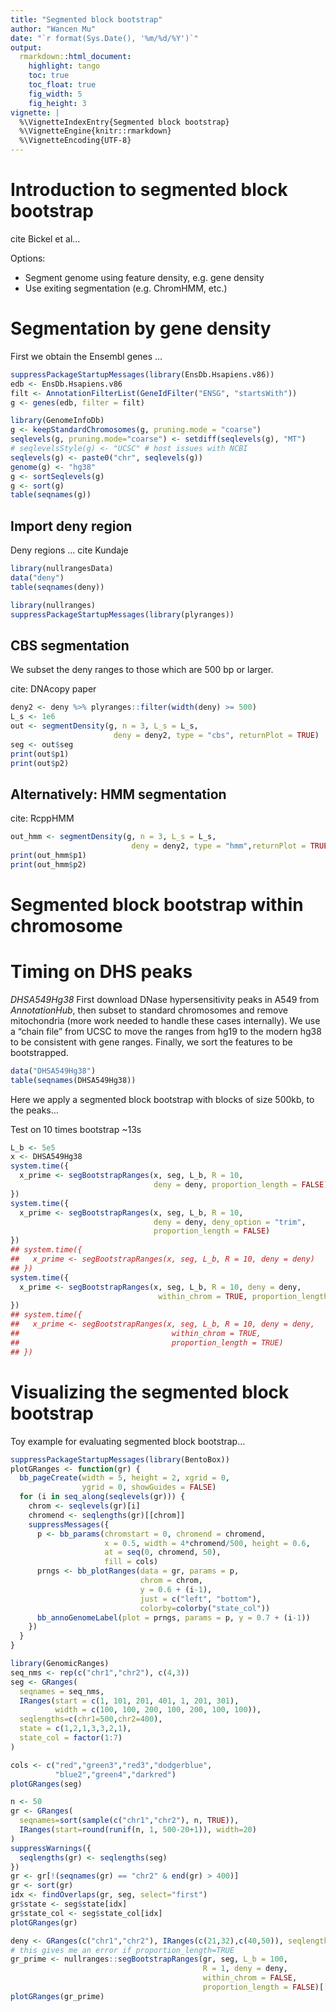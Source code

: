 ```yaml
---
title: "Segmented block bootstrap"
author: "Wancen Mu"
date: "`r format(Sys.Date(), '%m/%d/%Y')`"
output:
  rmarkdown::html_document:
    highlight: tango
    toc: true
    toc_float: true	
    fig_width: 5
    fig_height: 3
vignette: |
  %\VignetteIndexEntry{Segmented block bootstrap}
  %\VignetteEngine{knitr::rmarkdown}
  %\VignetteEncoding{UTF-8}
---
```


# Introduction to segmented block bootstrap

cite Bickel et al...

Options:

* Segment genome using feature density, e.g. gene density
* Use exiting segmentation (e.g. ChromHMM, etc.)

# Segmentation by gene density

First we obtain the Ensembl genes ...

```r
suppressPackageStartupMessages(library(EnsDb.Hsapiens.v86))
edb <- EnsDb.Hsapiens.v86
filt <- AnnotationFilterList(GeneIdFilter("ENSG", "startsWith"))
g <- genes(edb, filter = filt)
```

```r
library(GenomeInfoDb)
g <- keepStandardChromosomes(g, pruning.mode = "coarse")
seqlevels(g, pruning.mode="coarse") <- setdiff(seqlevels(g), "MT")
# seqlevelsStyle(g) <- "UCSC" # host issues with NCBI
seqlevels(g) <- paste0("chr", seqlevels(g))
genome(g) <- "hg38"
g <- sortSeqlevels(g)
g <- sort(g)
table(seqnames(g))
```

## Import deny region

Deny regions ... cite Kundaje

```r
library(nullrangesData)
data("deny")
table(seqnames(deny))
```

```r
library(nullranges)
suppressPackageStartupMessages(library(plyranges))
```

## CBS segmentation

We subset the deny ranges to those which are 500 bp or larger.

cite: DNAcopy paper

```r
deny2 <- deny %>% plyranges::filter(width(deny) >= 500)
L_s <- 1e6
out <- segmentDensity(g, n = 3, L_s = L_s,
                       deny = deny2, type = "cbs", returnPlot = TRUE)
seg <- out$seg
print(out$p1)
print(out$p2)
```

## Alternatively: HMM segmentation

cite: RcppHMM

```r
out_hmm <- segmentDensity(g, n = 3, L_s = L_s,
                           deny = deny2, type = "hmm",returnPlot = TRUE)
print(out_hmm$p1)
print(out_hmm$p2)
```

# Segmented block bootstrap within chromosome

# Timing on DHS peaks

*DHSA549Hg38* First download DNase hypersensitivity peaks in A549 from
*AnnotationHub*, then subset to standard chromosomes and remove mitochondria (more work
needed to handle these cases internally). We use a "chain file" from UCSC to move the ranges from hg19 to the modern hg38 to be consistent with gene ranges. Finally, we sort the
features to be bootstrapped.

```r
data("DHSA549Hg38")
table(seqnames(DHSA549Hg38))
```

Here we apply a segmented block bootstrap with blocks of size 500kb,
to the peaks...

Test on 10 times bootstrap ~13s

```r
L_b <- 5e5
x <- DHSA549Hg38
system.time({
  x_prime <- segBootstrapRanges(x, seg, L_b, R = 10,
                                deny = deny, proportion_length = FALSE)
})
system.time({
  x_prime <- segBootstrapRanges(x, seg, L_b, R = 10, 
                                deny = deny, deny_option = "trim",
                                proportion_length = FALSE)
})
## system.time({
##   x_prime <- segBootstrapRanges(x, seg, L_b, R = 10, deny = deny)
## })
system.time({
  x_prime <- segBootstrapRanges(x, seg, L_b, R = 10, deny = deny,
                                 within_chrom = TRUE, proportion_length = FALSE)
})
## system.time({
##   x_prime <- segBootstrapRanges(x, seg, L_b, R = 10, deny = deny,
##                                  within_chrom = TRUE,
##                                  proportion_length = TRUE)
## })
```

# Visualizing the segmented block bootstrap

Toy example for evaluating segmented block bootstrap...

```r
suppressPackageStartupMessages(library(BentoBox))
plotGRanges <- function(gr) {
  bb_pageCreate(width = 5, height = 2, xgrid = 0,
                ygrid = 0, showGuides = FALSE)
  for (i in seq_along(seqlevels(gr))) {
    chrom <- seqlevels(gr)[i]
    chromend <- seqlengths(gr)[[chrom]]
    suppressMessages({
      p <- bb_params(chromstart = 0, chromend = chromend,
                     x = 0.5, width = 4*chromend/500, height = 0.6,
                     at = seq(0, chromend, 50),
                     fill = cols)
      prngs <- bb_plotRanges(data = gr, params = p,
                             chrom = chrom,
                             y = 0.6 + (i-1),
                             just = c("left", "bottom"),
                             colorby=colorby("state_col"))
      bb_annoGenomeLabel(plot = prngs, params = p, y = 0.7 + (i-1))
    })
  }
}
```

```r
library(GenomicRanges)
seq_nms <- rep(c("chr1","chr2"), c(4,3))
seg <- GRanges(
  seqnames = seq_nms,
  IRanges(start = c(1, 101, 201, 401, 1, 201, 301),
          width = c(100, 100, 200, 100, 200, 100, 100)),
  seqlengths=c(chr1=500,chr2=400),
  state = c(1,2,1,3,3,2,1),
  state_col = factor(1:7)
)
```

```r
cols <- c("red","green3","red3","dodgerblue",
          "blue2","green4","darkred")
plotGRanges(seg)
```

```r
n <- 50
gr <- GRanges(
  seqnames=sort(sample(c("chr1","chr2"), n, TRUE)),
  IRanges(start=round(runif(n, 1, 500-20+1)), width=20)
)
suppressWarnings({
  seqlengths(gr) <- seqlengths(seg)
})
gr <- gr[!(seqnames(gr) == "chr2" & end(gr) > 400)]
gr <- sort(gr)
idx <- findOverlaps(gr, seg, select="first")
gr$state <- seg$state[idx]
gr$state_col <- seg$state_col[idx]
plotGRanges(gr)
```

```r
deny <- GRanges(c("chr1","chr2"), IRanges(c(21,32),c(40,50)), seqlengths=seqlengths(gr))
# this gives me an error if proportion_length=TRUE
gr_prime <- nullranges::segBootstrapRanges(gr, seg, L_b = 100,
                                           R = 1, deny = deny,
                                           within_chrom = FALSE,
                                           proportion_length = FALSE)[[1]]
plotGRanges(gr_prime)
```
